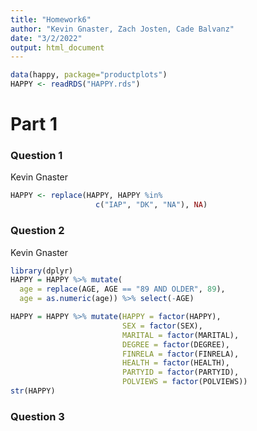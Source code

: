 ```yaml
---
title: "Homework6"
author: "Kevin Gnaster, Zach Josten, Cade Balvanz"
date: "3/2/2022"
output: html_document
---
```


```r
data(happy, package="productplots")
HAPPY <- readRDS("HAPPY.rds")
```

# Part 1

### Question 1

Kevin Gnaster

```r
HAPPY <- replace(HAPPY, HAPPY %in% 
                   c("IAP", "DK", "NA"), NA)
```

### Question 2

Kevin Gnaster

```r
library(dplyr)
HAPPY = HAPPY %>% mutate(
  age = replace(AGE, AGE == "89 AND OLDER", 89),
  age = as.numeric(age)) %>% select(-AGE)

HAPPY = HAPPY %>% mutate(HAPPY = factor(HAPPY), 
                         SEX = factor(SEX),
                         MARITAL = factor(MARITAL),
                         DEGREE = factor(DEGREE),
                         FINRELA = factor(FINRELA),
                         HEALTH = factor(HEALTH),
                         PARTYID = factor(PARTYID),
                         POLVIEWS = factor(POLVIEWS))
str(HAPPY)
```

### Question 3

```r

```


